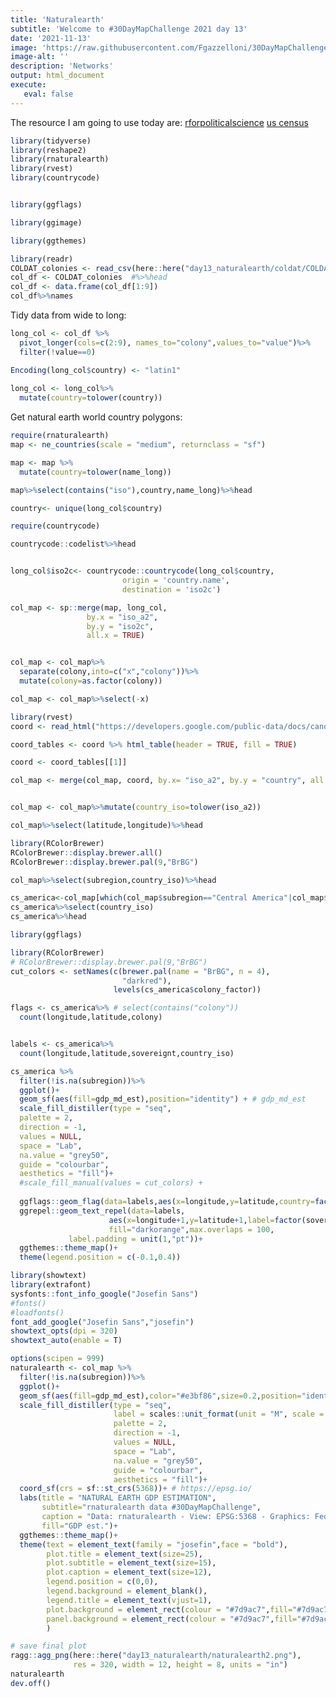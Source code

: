 ```yaml
---
title: 'Naturalearth'
subtitle: 'Welcome to #30DayMapChallenge 2021 day 13'
date: '2021-11-13'
image: 'https://raw.githubusercontent.com/Fgazzelloni/30DayMapChallenge/master/2021/day13_naturalearth/day13_naturalearth.png'
image-alt: ''
description: 'Networks'
output: html_document
execute: 
   eval: false
---
```



The resource I am going to use today are:
[rforpoliticalscience](https://rforpoliticalscience.com/2020/12/28/add-flags-to-maps-in-r/)
[us census](https://walker-data.com/census-r/the-united-states-census-and-the-r-programming-language.html)




```r
library(tidyverse)
library(reshape2)
library(rnaturalearth)
library(rvest)
library(countrycode)


library(ggflags)

library(ggimage)

library(ggthemes)

```



```r
library(readr)
COLDAT_colonies <- read_csv(here::here("day13_naturalearth/coldat/COLDAT_colonies.csv"))
col_df <- COLDAT_colonies  #%>%head
col_df <- data.frame(col_df[1:9])
col_df%>%names
```

 Tidy data from wide to long:
 
```r
long_col <- col_df %>%
  pivot_longer(cols=c(2:9), names_to="colony",values_to="value")%>%
  filter(!value==0) 

Encoding(long_col$country) <- "latin1"
  
long_col <- long_col%>%
  mutate(country=tolower(country))
```
 


Get natural earth world country polygons:
```r
require(rnaturalearth)
map <- ne_countries(scale = "medium", returnclass = "sf")

map <- map %>%
  mutate(country=tolower(name_long))

map%>%select(contains("iso"),country,name_long)%>%head
``` 

```r
country<- unique(long_col$country)

require(countrycode)

countrycode::codelist%>%head


long_col$iso2c<- countrycode::countrycode(long_col$country,
                         origin = 'country.name', 
                         destination = 'iso2c')

col_map <- sp::merge(map, long_col, 
                 by.x = "iso_a2", 
                 by.y = "iso2c", 
                 all.x = TRUE)


col_map <- col_map%>%
  separate(colony,into=c("x","colony"))%>%
  mutate(colony=as.factor(colony))

col_map <- col_map%>%select(-x)
```



```r
library(rvest)
coord <- read_html("https://developers.google.com/public-data/docs/canonical/countries_csv")

coord_tables <- coord %>% html_table(header = TRUE, fill = TRUE)

coord <- coord_tables[[1]]

col_map <- merge(col_map, coord, by.x= "iso_a2", by.y = "country", all.y = TRUE)


col_map <- col_map%>%mutate(country_iso=tolower(iso_a2))

col_map%>%select(latitude,longitude)%>%head
```


```r
library(RColorBrewer)
RColorBrewer::display.brewer.all()
RColorBrewer::display.brewer.pal(9,"BrBG")
```


```r

col_map%>%select(subregion,country_iso)%>%head

```

```r
cs_america<-col_map[which(col_map$subregion=="Central America"|col_map$subregion=="South America"),]
cs_america%>%select(country_iso)
cs_america%>%head
```




```r
library(ggflags)

library(RColorBrewer)
# RColorBrewer::display.brewer.pal(9,"BrBG")
cut_colors <- setNames(c(brewer.pal(name = "BrBG", n = 4),
                         "darkred"),
                       levels(cs_america$colony_factor))

flags <- cs_america%>% # select(contains("colony"))
  count(longitude,latitude,colony) 


labels <- cs_america%>%
  count(longitude,latitude,sovereignt,country_iso) 

cs_america %>%
  filter(!is.na(subregion))%>%
  ggplot()+
  geom_sf(aes(fill=gdp_md_est),position="identity") + # gdp_md_est
  scale_fill_distiller(type = "seq",
  palette = 2,
  direction = -1,
  values = NULL,
  space = "Lab",
  na.value = "grey50",
  guide = "colourbar",
  aesthetics = "fill")+
  #scale_fill_manual(values = cut_colors) +
  
  ggflags::geom_flag(data=labels,aes(x=longitude,y=latitude,country=factor(sovereignt)),size=4) +
  ggrepel::geom_text_repel(data=labels,
                      aes(x=longitude+1,y=latitude+1,label=factor(sovereignt)),
                      fill="darkorange",max.overlaps = 100,
             label.padding = unit(1,"pt"))+
  ggthemes::theme_map()+
  theme(legend.position = c(-0.1,0.4))
```


```r
library(showtext)
library(extrafont)
sysfonts::font_info_google("Josefin Sans")
#fonts()
#loadfonts()
font_add_google("Josefin Sans","josefin")
showtext_opts(dpi = 320)
showtext_auto(enable = T)
```




```r
options(scipen = 999)
naturalearth <- col_map %>%
  filter(!is.na(subregion))%>%
  ggplot()+
  geom_sf(aes(fill=gdp_md_est),color="#e3bf86",size=0.2,position="identity") + # gdp_md_est
  scale_fill_distiller(type = "seq",
                       label = scales::unit_format(unit = "M", scale = 1e-6),
                       palette = 2,
                       direction = -1,
                       values = NULL,
                       space = "Lab",
                       na.value = "grey50",
                       guide = "colourbar",
                       aesthetics = "fill")+
  coord_sf(crs = sf::st_crs(5368))+ # https://epsg.io/
  labs(title = "NATURAL EARTH GDP ESTIMATION",
       subtitle="rnaturalearth data #30DayMapChallenge",
       caption = "Data: rnaturalearth - View: EPSG:5368 - Graphics: Federica Gazzelloni",
       fill="GDP est.")+
  ggthemes::theme_map()+
  theme(text = element_text(family = "josefin",face = "bold"),
        plot.title = element_text(size=25),
        plot.subtitle = element_text(size=15),
        plot.caption = element_text(size=12),
        legend.position = c(0,0),
        legend.background = element_blank(),
        legend.title = element_text(vjust=1),
        plot.background = element_rect(colour = "#7d9ac7",fill="#7d9ac7"),
        panel.background = element_rect(colour = "#7d9ac7",fill="#7d9ac7")
        )
```

```r
# save final plot
ragg::agg_png(here::here("day13_naturalearth/naturalearth2.png"),
              res = 320, width = 12, height = 8, units = "in")
naturalearth
dev.off()
```







